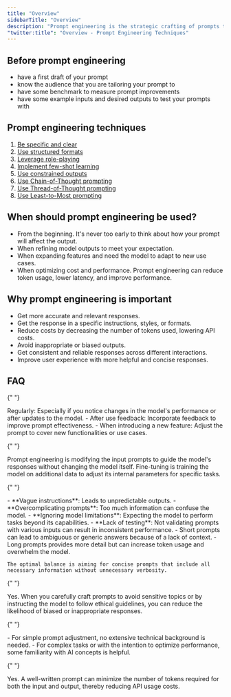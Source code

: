 ```yaml
---
title: "Overview"
sidebarTitle: "Overview"
description: "Prompt engineering is the strategic crafting of prompts to guide Large Language Models to produce accurate and desired outputs."
"twitter:title": "Overview - Prompt Engineering Techniques"
---
```



## Before prompt engineering

- have a first draft of your prompt
- know the audience that you are tailoring your prompt to
- have some benchmark to measure prompt improvements
- have some example inputs and desired outputs to test your prompts with

## Prompt engineering techniques

1. [Be specific and clear](/guides/prompt-engineering/be-specific-and-clear)
2. [Use structured formats](/guides/prompt-engineering/use-structured-formats)
3. [Leverage role-playing](/guides/prompt-engineering/leverage-role-playing)
4. [Implement few-shot learning](/guides/prompt-engineering/implement-few-shot-learning)
5. [Use constrained outputs](/guides/prompt-engineering/use-constrained-outputs)
6. [Use Chain-of-Thought prompting](/guides/prompt-engineering/use-chain-of-thought-prompting)
7. [Use Thread-of-Thought prompting](/guides/prompt-engineering/use-thread-of-thought-prompting)
8. [Use Least-to-Most prompting](/guides/prompt-engineering/use-least-to-most-prompting)

## When should prompt engineering be used?

- From the beginning. It's never too early to think about how your prompt will affect the output.
- When refining model outputs to meet your expectation.
- When expanding features and need the model to adapt to new use cases.
- When optimizing cost and performance. Prompt engineering can reduce token usage, lower latency, and improve performance.

## Why prompt engineering is important

- Get more accurate and relevant responses.
- Get the response in a specific instructions, styles, or formats.
- Reduce costs by decreasing the number of tokens used, lowering API costs.
- Avoid inappropriate or biased outputs.
- Get consistent and reliable responses across different interactions.
- Improve user experience with more helpful and concise responses.

## FAQ

<AccordionGroup>

{" "}

<Accordion title="How often should I update my prompts?">
  Regularly: Especially if you notice changes in the model's performance or
  after updates to the model. - After use feedback: Incorporate feedback to
  improve prompt effectiveness. - When introducing a new feature: Adjust the
  prompt to cover new functionalities or use cases.
</Accordion>

{" "}

<Accordion title="What's the difference between prompt engineering vs. fine-tuning?">
  Prompt engineering is modifying the input prompts to guide the model's
  responses without changing the model itself. Fine-tuning is training the model
  on additional data to adjust its internal parameters for specific tasks.
</Accordion>

{" "}

<Accordion title="What are some common mistakes with prompt engineering?">
  - **Vague instructions**: Leads to unpredictable outputs. - **Overcomplicating
  prompts**: Too much information can confuse the model. - **Ignoring model
  limitations**: Expecting the model to perform tasks beyond its capabilities. -
  **Lack of testing**: Not validating prompts with various inputs can result in
  inconsistent performance.
</Accordion>

  <Accordion title="How does prompt length affect model responses?">
    - Short prompts can lead to ambiguous or generic answers because of a lack of context.
    - Long prompts provides more detail but can increase token usage and overwhelm the model.

    The optimal balance is aiming for concise prompts that include all necessary information without unnecessary verbosity.

  </Accordion>

{" "}

<Accordion title="Can prompt engineering remove biases?">
  Yes. When you carefully craft prompts to avoid sensitive topics or by
  instructing the model to follow ethical guidelines, you can reduce the
  likelihood of biased or inappropriate responses.
</Accordion>

{" "}

<Accordion title="Do I need to be technical to prompt engineer?">
  - For simple prompt adjustment, no extensive technical background is needed. -
  For complex tasks or with the intention to optimize performance, some
  familiarity with AI concepts is helpful.
</Accordion>

{" "}

<Accordion title="Can you cut cost with prompt engineering?">
  Yes. A well-written prompt can minimize the number of tokens required for both
  the input and output, thereby reducing API usage costs.
</Accordion>

</AccordionGroup>

<QuestionsSection />
